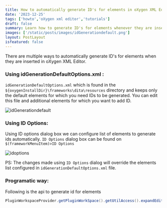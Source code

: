 ```yaml
---
title: How to automatically generate ID's for elements in oXygen XML Editor
date: '2023-12-25'
tags: ['howto','oXygen xml editor','tutorials']
draft: false
summary: Learn how to generate ID's for elements whenever they are inserted in Author mode.
images: ['/static/posts/images/idGenerationdefault.png']
layout: PostLayout
isfeatured: false
---
```

There are multiple ways to automatically generate ID's for elements when they are inserted in oXygen XML Editor.

### Using idGenerationDefaultOptions.xml :

`idGenerationDefaultOptions.xml` which is found in the `${oxygenInstallDir}\frameworks\dita\resources` directory and keeps only the default elements for which you need IDs to be generated.
You can edit this file and additional elements for which you want to add ID.

![idGenerationdefault](/static/posts/images/idGenerationdefault.png)

### Using ID Options:

Using ID options dialog box we can configure list of elements to generate ids automatically. `ID Options` dialog box can be found on `$(frameworkMenuItem)>ID Options`

![idoptions](/static/posts/images/idoptions.png)

PS: The changes made using `ID Options` dialog will override the elements list configured in `idGenerationDefaultOptions.xml` file.

### Programatic way:

Following is the api to generate id for elements

```java
PluginWorkspaceProvider.getPluginWorkSpace().getUtilAccess().expandEditorVariables("${id}",null);

```